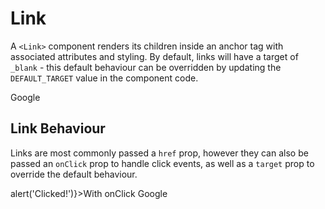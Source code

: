 
<Meta name='Link' component={Link}/>

# Link

A `<Link>` component renders its children inside an anchor tag with associated 
attributes and styling. By default, links will have a target of `_blank` - this 
default behaviour can be overridden by updating the `DEFAULT_TARGET` value in 
the component code.

<Canvas>
  <Story name='Basic'>
    <Link href='https://www.google.com'>Google</Link>
  </Story>
</Canvas>

## Link Behaviour

Links are most commonly passed a `href` prop, however they can also be passed 
an `onClick` prop to handle click events, as well as a `target` prop to 
override the default behaviour.

<Canvas>
  <Story name='With onClick'>
    <Link onClick={() => alert('Clicked!')}>With onClick</Link>
  </Story>
  <Story name='With target'>
    <Link href='https://www.google.com' target='_top'>Google</Link>
  </Story>
</Canvas>
